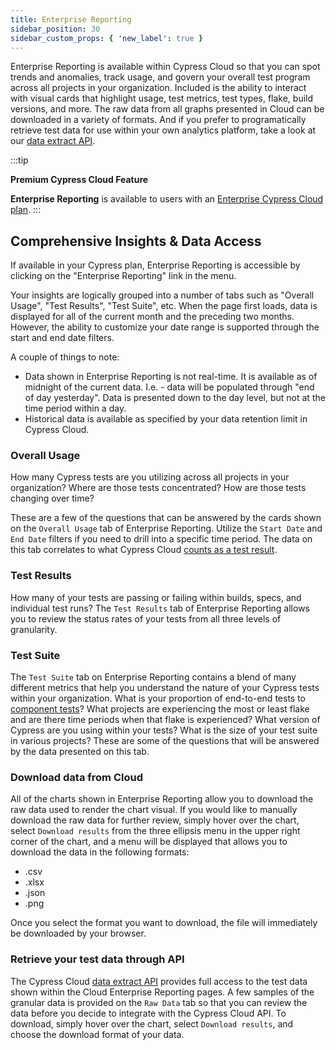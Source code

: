 ```yaml
---
title: Enterprise Reporting
sidebar_position: 30
sidebar_custom_props: { 'new_label': true }
---
```


Enterprise Reporting is available within Cypress Cloud so that you can spot trends and anomalies,
track usage, and govern your overall test program across all projects in your organization. Included
is the ability to interact with visual cards that highlight usage, test metrics, test types, flake,
build versions, and more. The raw data from all graphs presented in Cloud can be downloaded in a variety
of formats. And if you prefer to programatically retrieve test data for use within your own analytics
platform, take a look at our [data extract API](/guides/cloud/integrations/data-extract-api).

:::tip

<Icon name="star" /> **Premium Cypress Cloud Feature**

**Enterprise Reporting** is available to users with an
[Enterprise Cypress Cloud plan](https://cypress.io/pricing).
:::

## Comprehensive Insights & Data Access

If available in your Cypress plan, Enterprise Reporting is accessible by clicking on the "Enterprise
Reporting" link in the menu.

Your insights are logically grouped into a number of tabs such as "Overall Usage", "Test Results", "Test
Suite", etc. When the page first loads, data is displayed for all of the current month and the preceding
two months. However, the ability to customize your date range is supported through the start and end date
filters.

A couple of things to note:

- Data shown in Enterprise Reporting is not real-time. It is available as of midnight of the current data.
  I.e. - data will be populated through "end of day yesterday". Data is presented down to the day level, but
  not at the time period within a day.
- Historical data is available as specified by your data retention limit in Cypress Cloud.

### Overall Usage

How many Cypress tests are you utilizing across all projects in your organization? Where are those tests concentrated?
How are those tests changing over time?

These are a few of the questions that can be answered by the cards shown on the `Overall Usage` tab of Enterprise
Reporting. Utilize the `Start Date` and `End Date` filters if you need to drill into a specific time period. The data
on this tab correlates to what Cypress Cloud [counts as a test result](/faq/questions/cloud-faq#What-counts-as-a-test-result).

<DocsImage
  src="/img/guides/cloud/analytics/enterprise-reporting-usage-report.png"
  alt="Cloud Enterprise Reporting usage report"
/>

### Test Results

How many of your tests are passing or failing within builds, specs, and individual test runs? The `Test Results` tab
of Enterprise Reporting allows you to review the status rates of your tests from all three levels of granularity.

<DocsImage
  src="/img/guides/cloud/analytics/enterprise-reporting-test-results.png"
  alt="Cloud Enterprise Reporting test results report"
/>

### Test Suite

The `Test Suite` tab on Enterprise Reporting contains a blend of many different metrics that help you understand the
nature of your Cypress tests within your organization. What is your proportion of end-to-end tests to
[component tests](/guides/component-testing/overview)? What projects are experiencing the most or least flake and are there
time periods when that flake is experienced? What version of Cypress are you using within your tests? What is the size of your
test suite in various projects? These are some of the questions that will be answered by the data presented on this tab.

<DocsImage
  src="/img/guides/cloud/analytics/enterprise-reporting-test-suite.png"
  alt="Cloud Enterprise Reporting test suite report"
/>

### Download data from Cloud

All of the charts shown in Enterprise Reporting allow you to download the raw data used to
render the chart visual. If you would like to manually download the raw data for further review, simply
hover over the chart, select `Download results` from the three ellipsis menu in the upper right corner of the
chart, and a menu will be displayed that allows you to download the data in the following formats:

- .csv
- .xlsx
- .json
- .png

Once you select the format you want to download, the file will immediately be downloaded by your browser.

<DocsImage
  src="/img/guides/cloud/analytics/enterprise-reporting-download.png"
  alt="Cloud Enterprise Reporting download data"
/>

### Retrieve your test data through API

The Cypress Cloud [data extract API](/guides/cloud/integrations/data-extract-api) provides full access to
the test data shown within the Cloud Enterprise Reporting pages. A few samples of the granular data is
provided on the `Raw Data` tab so that you can review the data before you decide to integrate with the
Cypress Cloud API. To download, simply hover over the chart, select `Download results`, and choose the
download format of your data.

<DocsImage
  src="/img/guides/cloud/analytics/enterprise-reporting-sample-download.png"
  alt="Cloud Enterprise Reporting retrieve JWT"
/>
